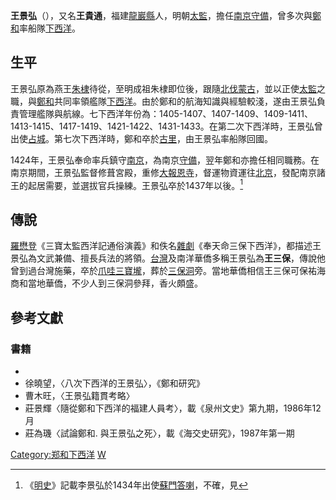 {{About|明朝人物|台灣的工程師與政治人物（TonyQ）|王景弘 (台灣)}}

{{Infobox Hokkien name
| title      = 王景弘
| hanji      = 王景弘
| poj        = Ông Kéng-hông
| sinbhundzi = 
| hanlo      = 
| tl         = Ông Kíng-hông
| bp         = 
| hongim     = 
| hokkienipa = 
| lm         = 
| image      = 
| image_size = 
| caption    = 
|
| othername1  = 本名
| hanji1      = 貴通
| poj1        = Kùi-thong
| hanlo1      = 
| tl1         = Kùi-thong
| bp1         = 
| hokkienipa1 = 
}}

'''王景弘'''（{{bd|14世紀||1437年之後}}），又名'''王貴通'''，福建[[龍巖縣|龍巖縣]]人{{sfn|陳學霖|1997}}{{rp|page=195-197}}，明朝[[太監|太監]]，擔任[[南京|南京]][[守備|守備]]，曾多次與[[鄭和|鄭和]]率船隊[[郑和下西洋|下西洋]]。

==生平==
王景弘原為燕王[[朱棣|朱棣]]待從，至明成祖朱棣即位後，跟隨[[明成祖远征漠北之战|北伐蒙古]]，並以正使[[太監|太監]]之職，與[[鄭和|鄭和]]共同率領艦隊[[郑和下西洋|下西洋]]。由於鄭和的航海知識與經驗較淺，遂由王景弘負責管理艦隊與航線。七下西洋年份為：1405-1407、1407-1409、1409-1411、1413-1415、1417-1419、1421-1422、1431-1433。在第二次下西洋時，王景弘曾出使[[占城|占城]]{{sfn|陳學霖|1997}}{{rp|page=197-200、225}}。第七次下西洋時，鄭和卒於[[古里|古里]]，由王景弘率船隊回國{{sfn|陳學霖|1997}}{{rp|page=209-210}}。

1424年，王景弘奉命率兵鎮守[[应天府_(明朝)|南京]]，為南京[[守備|守備]]，翌年鄭和亦擔任相同職務。在南京期間，王景弘監督修葺宮殿，重修[[大報恩寺|大報恩寺]]，督運物資運往[[順天府|北京]]，發配南京諸王的起居需要，並選拔官兵操練。王景弘卒於1437年以後{{sfn|陳學霖|1997}}{{rp|page=203-206、214}}。<ref>《[[明史|明史]]》記載李景弘於1434年出使[[蘇門答喇|蘇門答喇]]，不確，見{{Harvnb|陳學霖|1997|p=210-211}}</ref>

==傳說==
[[羅懋登|羅懋登]]《三寶太監西洋記通俗演義》和佚名[[雜劇|雜劇]]《奉天命三保下西洋》，都描述王景弘為文武兼備、擅長兵法的將領{{sfn|陳學霖|1997}}{{rp|page=215-217}}。[[台灣|台灣]]及南洋華僑多稱王景弘為'''王三保'''，傳說他曾到過台灣施藥，卒於[[爪哇|爪哇]][[三寶壠|三寶壠]]，葬於[[三保洞|三保洞]]旁。當地華僑相信王三保可保祐海商和當地華僑，不少人到三保洞參拜，香火頗盛{{sfn|陳學霖|1997}}{{rp|page=215-220}}。

==參考文獻==
{{reflist}}

===書籍===
*{{cite book |author=陳學霖|title=《明代人物與傳記》 |chapterurl=http://ccsdb.ncl.edu.tw/ccs/image/01_009_002_01_10.pdf |chapter=〈王景弘下西洋之史事與傳說〉 |location=香港 |publisher=中文大學出版社 |year=1997 | |archiveurl=https://web.archive.org/web/20180202012855/http://ccsdb.ncl.edu.tw/ccs/image/01_009_002_01_10.pdf |archivedate=2018-02-02 |dead-url=no |ref=harv }}
* 徐曉望，〈八次下西洋的王景弘〉，《鄭和研究》
* 曹木旺，〈王景弘籍貫考略〉
* 莊景輝〈隨從鄭和下西洋的福建人員考〉，載《泉州文史》第九期，1986年12月
* 莊為璣〈試論鄭和. 與王景弘之死〉，載《海交史研究》，1987年第一期

{{郑和下西洋}}
{{Authority control}}
[[Category:郑和下西洋|Category:郑和下西洋]]
[[Category:明朝宦官|W]]